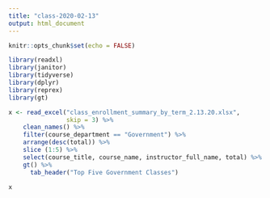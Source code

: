 ```yaml
---
title: "class-2020-02-13"
output: html_document
---
```


```r
knitr::opts_chunk$set(echo = FALSE)

library(readxl)
library(janitor)
library(tidyverse)
library(dplyr)
library(reprex)
library(gt)
```
```r

x <- read_excel("class_enrollment_summary_by_term_2.13.20.xlsx", 
                skip = 3) %>%
    clean_names() %>%
    filter(course_department == "Government") %>%
    arrange(desc(total)) %>%
    slice (1:5) %>%
    select(course_title, course_name, instructor_full_name, total) %>%
    gt() %>%
      tab_header("Top Five Government Classes") 

x
```

